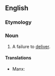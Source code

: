 ==English==

===Etymology===
{{prefix|en|non|delivery}}

===Noun===
{{en-noun|~}}

# A failure to [[deliver]].

====Translations====
{{trans-top|a failure to deliver}}
* Manx: {{t|gv|neulivreys|m}}
{{trans-mid}}
{{trans-bottom}}